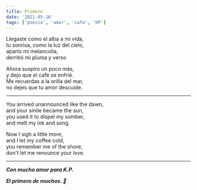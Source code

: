 ```yaml
---
title: Primero
date: '2021-05-16'
tags: ['poesia', 'amor', 'cafe', 'KP']
---
```


<div className="italic">

Llegaste como el alba a mi vida,<br/>
tu sonrisa, como la luz del cielo,<br/>
aparto mi melancolía,<br/>
derritió mi pluma y verso<br/>

Ahora suspiro un poco más,<br/>
y dejo que el café se enfrié.<br/>
Me recuerdas a la orilla del mar,<br/>
no dejes que tu amor descuide.<br/>

</div>

***

<div className="italic">

You arrived unannounced like the dawn,<br/>
and your smile became the sun,<br/>
you used it to dispel my somber,<br/>
and melt my ink and song.<br/>

Now I sigh a little more,<br/>
and I let my coffee cold,<br/>
you remember me of the shore,<br/>
don't let me renounce your love.<br/>

</div>

***

***Con mucho amor para K.P.***

***El primero de muchos. 💙***
